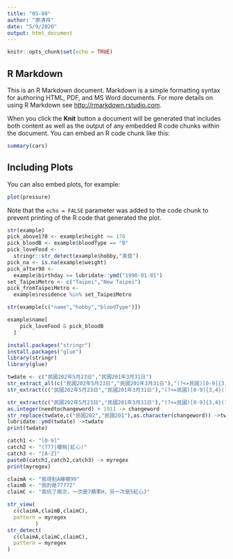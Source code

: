 ```yaml
---
title: "05-08"
author: "廖清祥"
date: "5/9/2020"
output: html_document
---
```


```r
knitr::opts_chunk$set(echo = TRUE)
```

## R Markdown

This is an R Markdown document. Markdown is a simple formatting syntax for authoring HTML, PDF, and MS Word documents. For more details on using R Markdown see <http://rmarkdown.rstudio.com>.

When you click the **Knit** button a document will be generated that includes both content as well as the output of any embedded R code chunks within the document. You can embed an R code chunk like this:

```r
summary(cars)
```

## Including Plots

You can also embed plots, for example:

```r
plot(pressure)
```

Note that the `echo = FALSE` parameter was added to the code chunk to prevent printing of the R code that generated the plot.

```r
str(example)
pick_above170 <- example$height >= 170
pick_bloodB <- example$bloodType == "B"
pick_loveFood <- 
  stringr::str_detect(example$hobby,"美食")
pick_na <- is.na(example$weight)
pick_after98 <- 
  example$birthday >= lubridate::ymd("1998-01-01")
set_TaipeiMetro <- c("Taipei","New Taipei")
pick_fromTaipeiMetro <- 
  example$residence %in% set_TaipeiMetro
```

```r
str(example[c("name","hobby","bloodType")])

example$name[
    pick_loveFood & pick_bloodB
  ]
```
```r
install.packages("stringr")
install.packages("glue")
library(stringr)
library(glue)
```

```r
twdate <- c("民國202年5月23日","民國201年3月31日")
str_extract_all(c("民國202年5月23日","民國201年3月31日"),"(?<=民國)[0-9]{3,4}(?=年)")
str_extract(c("民國202年5月23日","民國201年3月31日"),"(?<=民國)[0-9]{3,4}(?=年)") 

str_extract(c("民國202年5月23日","民國201年3月31日"),"(?<=民國)[0-9]{3,4}(?=年)") ->needtochangeword
as.integer(needtochangeword) + 1911 -> changeword
str_replace(twdate,c("民國202","民國201"),as.character(changeword)) ->twdate
lubridate::ymd(twdate) ->twdate
print(twdate)

```

```r
catch1 <- "[0-9]"
catch2 <- "(777|櫻桃|紅心)"
catch3 <- "[A-Z]"
paste0(catch1,catch2,catch3) -> myregex
print(myregex)
```

```r
claimA <- "我得到A檸檬99"
claimB <- "我的是7777Z"
claimC <- "我玩了兩次，一次是7蘋果H，另一次是5紅心J"

str_view(
  c(claimA,claimB,claimC),
  pattern = myregex
         )
str_detect(
  c(claimA,claimC,claimC),
  pattern = myregex
)
```
